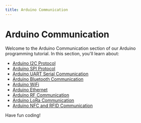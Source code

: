 ```yaml
---
title: Arduino Communication
---
```


# Arduino Communication

Welcome to the Arduino Communication section of our Arduino programming tutorial. In this section, you'll learn about:

- [Arduino I2C Protocol](./0-arduino-i2c-protocol.mdx)
- [Arduino SPI Protocol](./1-arduino-spi-protocol.mdx)
- [Arduino UART Serial Communication](./2-arduino-uart-serial.mdx)
- [Arduino Bluetooth Communication](./3-arduino-bluetooth.mdx)
- [Arduino WiFi](./4-arduino-wifi.mdx)
- [Arduino Ethernet](./5-arduino-ethernet.mdx)
- [Arduino RF Communication](./6-arduino-rf-communication.mdx)
- [Arduino LoRa Communication](./7-arduino-lora.mdx)
- [Arduino NFC and RFID Communication](./8-arduino-nfc-rfid.mdx)

Have fun coding!